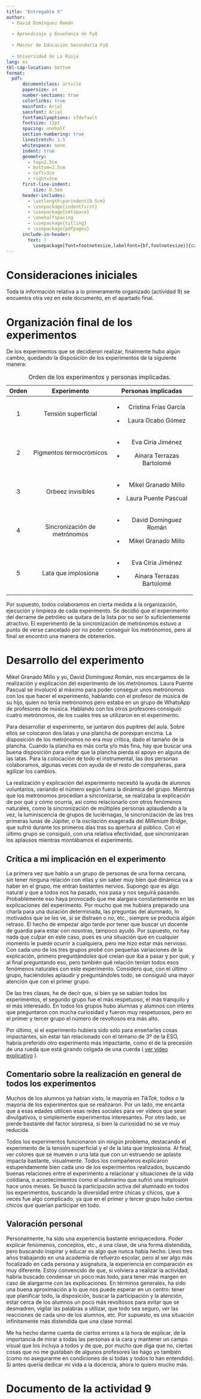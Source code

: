 ```yaml
---
title: "Entregable 5"
author: 
  - David Domínguez Román 
  
  - Aprendizaje y Enseñanza de FyQ
  
  - Máster de Educación Secundaria FyQ
  
  - Universidad de La Rioja
lang: es
tbl-cap-location: bottom
format: 
  pdf:
      documentclass: article
      papersize: a4
      number-sections: true
      colorlinks: true
      mainfont: Arial
      sansfont: Arial
      fontfamilyoptions: sfdefault
      fontsize: 12pt
      spacing: onehalf
      section-numbering: true
      linestretch: 1.5
      whitespace: none
      indent: true
      geometry: 
        - top=2.5cm
        - bottom=2.5cm
        - left=3cm
        - right=3cm
      first-line-indent:
          size: 0.5em
      header-includes:
        - \setlength\parindent{0.5cm}
        - \usepackage{indentfirst}
        - \usepackage{setspace}
        - \onehalfspacing
        - \usepackage{titling}
        - \usepackage{pdfpages}
      include-in-header:
        text: |
          \usepackage[font=footnotesize,labelfont={bf,footnotesize}]{caption}
---
```

# Consideraciones iniciales {.unnumbered}

Toda la información relativa a lo primeramente organizado (actividad 9) se encuentra otra vez en este documento, en el apartado final.

# Organización final de los experimentos

De los experimentos que se decidieron realizar, finalmente hubo algún cambio, quedando la disposición de los experimentos de la siguiente manera:

+-------+------------------------------+-------------------------------+
| Orden | Experimento                  | Personas implicadas           |
+:=====:+:============================:+:=============================:+
| 1     | Tensión superficial          | -   Cristina Frías García     |
|       |                              |                               |
|       |                              | -   Laura Ocabo Gómez         |
+-------+------------------------------+-------------------------------+
| 2     | Pigmentos termocrómicos      | -   Eva Ciria Jiménez         |
|       |                              |                               |
|       |                              | -   Ainara Terrazas Bartolomé |
+-------+------------------------------+-------------------------------+
| 3     | Orbeez invisibles            | -   Mikel Granado Millo       |
|       |                              |                               |
|       |                              | -   Laura Puente Pascual      |
+-------+------------------------------+-------------------------------+
| 4     | Sincronización de metrónomos | -   David Domínguez Román     |
|       |                              |                               |
|       |                              | -   Mikel Granado Millo       |
+-------+------------------------------+-------------------------------+
| 5     | Lata que implosiona          | -   Eva Ciria Jiménez         |
|       |                              |                               |
|       |                              | -   Ainara Terrazas Bartolomé |
+-------+------------------------------+-------------------------------+

: Orden de los experimentos y personas implicadas.

Por supuesto, todos colaboramos en cierta medida a la organización, ejecución y limpieza de cada experimento. Se decidió que el experimento del derrame de petróleo se quitara de la lista por no ser lo suficientemente atractivo. El experimento de la sincronización de metrónomos estuvo a punto de verse cancelado por no poder conseguir los metrónomos, pero al final se encontró una manera de obtenerlos.

# Desarrollo del experimento

Mikel Granado Millo y yo, David Domínguez Román, nos encargamos de la realización y explicación del experimento de los metrónomos.
Laura Puente Pascual se involucró al máximo para poder conseguir unos metrónomos con los que hacer el experimento, hablando con el profesor de música de su hijo, quien no tenía metrónomos pero estaba en un grupo de WhatsApp de profesores de música. Hablando con los otros profesores consiguió cuatro metrónomos, de los cuales tres se utilizaron en el experimento.

Para desarrollar el experimento, se juntaron dos pupitres del aula. Sobre ellos se colocaron dos latas y una plancha de porexpan encima. La disposición de los metrónomos no era muy crítica, dado el tamaño de la plancha. Cuando la plancha es más corta y/o más fina, hay que buscar una buena disposición para evitar que la plancha pierda el apoyo en alguna de las latas. Para la colocación de todo el instrumental, las dos personas colaboramos, algunas veces con ayuda de el resto de compañeras, para agilizar los cambios.

La realización y explicación del experimento necesitó la ayuda de alumnos voluntarios, variando el número según fuera la dinámica del grupo. Mientras que los metrónomos procedían a sincronizarse, se realizaba la explicación de por qué y cómo ocurría, así como relacionarlo con otros fenómenos naturales, como la sincronización de múltiples personas aplaudiendo a la vez, la luminiscencia de grupos de luciérnagas, la sincronización de las tres primeras lunas de Júpiter, o la oscilación exagerada del *Millenium Bridge*, que sufrió durante los primeros días tras su apertura al público. Con el último grupo se consiguió, con una relativa efectividad, que sincronizaran los aplausos mientras montábamos el experimento.

## Crítica a mi implicación en el experimento

La primera vez que hablo a un grupo de personas de una forma cercana, sin tener ninguna relación con ellas y sin saber muy bien qué dinámica va a haber en el grupo, me entran bastantes nervios. Supongo que es algo natural y que a todos nos ha pasado, nos pasa y nos seguirá pasando. Probablemente eso haya provocado que me alargara constantemente en las explicaciones del experimento. Por mucho que me hubiera preparado una charla para una duración determinada, las preguntas del alumnado, lo motivados que se les ve, si se distraen o no, etc., siempre se producía algún retraso. El hecho de empezar algo tarde por tener que buscar un docente de guardia para estar con nosotras, tampoco ayudó. Por supuesto, no hay nada que culpar en este caso, pues es una situación que en cualquier momento le puede ocurrir a cualquiera, pero me hizo estar más nervioso. Con cada uno de los tres grupos probé con pequeñas variaciones de la explicación, primero preguntándoles qué creían que iba a pasar y por qué, y al final preguntando eso, pero también qué relación tenían todos esos fenómenos naturales con este experimento. Considero que, con el último grupo, haciéndoles aplaudir y preguntándoles todo, se consiguió una mayor atención que con el primer grupo.

De las tres clases, he de decir que, si bien ya se sabían todos los experimentos, el segundo grupo fue el más respetuoso, el más tranquilo y el más interesado. En todos los grupos hubo alumnas y alumnos con interés que preguntaron con mucha curiosidad y fueron muy respetuosos, pero en el primer y tercer grupo el número de revoltosos era más alto. 

Por último, si el experimento hubiera sido sólo para enseñarles cosas impactantes, sin estar tan relacionado con el temario de 3º de la ESO, habría preferido otro experimento más impactante, como el de la precesión de una rueda que está girando colgada de una cuerda ( [ver vídeo explicativo](https://youtube.com/shorts/jhwvCKrUq9U?si=795z8SVEWrBbzDjM) ). 

## Comentario sobre la realización en general de todos los experimentos

Muchos de los alumnos ya habían visto, la mayoría en *TikTok*, todos o la mayoría de los experimentos que se realizaron. Por un lado, me encanta que a esas edades utilicen esas redes sociales para ver vídeos que sean divulgativos, o simplemente experimentos interesantes. Por otro lado, se pierde bastante del factor sorpresa, si bien la curiosidad no se ve muy reducida.

Todos los experimentos funcionaron sin ningún problema, destacando el experimento de la tensión superficial y el de la lata que implosiona. Al final, ver colores que se mueven o una lata que con un estruendo se aplasta impacta bastante, visualmente. Todos los compañeros explicaron estupendamente bien cada uno de los experimentos realizados, buscando buenas relaciones entre el experimento a relacionar y situaciones de la vida cotidiana, o acontecimientos como el submarino que sufrió una implosión hace unos meses. Se buscó la participación activa del alumnado en todos los experimentos, buscando la diversidad entre chicas y chicos, que a veces fue algo complicado, ya que en el primer y tercer grupo hubo ciertos chicos que querían participar en todo. 

## Valoración personal

Personalmente, ha sido una experiencia bastante enriquecedora. Poder explicar fenómenos, conceptos, etc., a una clase, de una forma distendida, pero buscando inspirar y educar es algo que nunca había hecho. Llevo tres años trabajando en una academia de refuerzo escolar, pero al ser algo más focalizado en cada persona y asignatura, la experiencia en comparación es muy diferente. Estoy convencido de que, si volviera a realizar la actividad, habría buscado condensar un poco más todo, para tener más margen en caso de alargarme con las explicaciones. En términos generales, ha sido una buena aproximación a lo que nos puede esperar en un centro: tener que planificar todo, la disposición, buscar la participación y la atención, estar cerca de los alumnos un poco más revoltosos para evitar que se desmadren, vigilar las palabras a utilizar, que todo sea seguro, ver las reacciones de cada uno de los alumnos, etc. Por supuesto, es una situación infinitamente más distendida que una clase normal. 

Me ha hecho darme cuenta de ciertos errores a la hora de explicar, de la importancia de mirar a todas las personas a la cara y mantener un campo visual que los incluya a todos y de que, por mucho que diga que no, ciertas cosas que no me gustaban de algunos profesores las hago yo también (como no asegurarme en condiciones de si todas y todos lo han entendido). Si antes quería dedicar mi vida a la docencia, ahora lo quiero mucho más.

# Documento de la actividad 9

